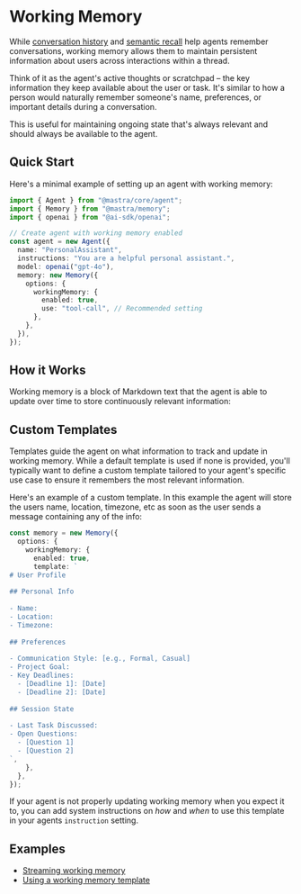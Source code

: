 
# Working Memory

While [conversation history](/docs/memory/overview#conversation-history) and [semantic recall](./semantic-recall.mdx) help agents remember conversations, working memory allows them to maintain persistent information about users across interactions within a thread.

Think of it as the agent's active thoughts or scratchpad – the key information they keep available about the user or task. It's similar to how a person would naturally remember someone's name, preferences, or important details during a conversation.

This is useful for maintaining ongoing state that's always relevant and should always be available to the agent.

## Quick Start

Here's a minimal example of setting up an agent with working memory:

```typescript {12-15}
import { Agent } from "@mastra/core/agent";
import { Memory } from "@mastra/memory";
import { openai } from "@ai-sdk/openai";

// Create agent with working memory enabled
const agent = new Agent({
  name: "PersonalAssistant",
  instructions: "You are a helpful personal assistant.",
  model: openai("gpt-4o"),
  memory: new Memory({
    options: {
      workingMemory: {
        enabled: true,
        use: "tool-call", // Recommended setting
      },
    },
  }),
});
```

## How it Works

Working memory is a block of Markdown text that the agent is able to update over time to store continuously relevant information:

<YouTube id="ik-ld_XA96s" />

## Custom Templates

Templates guide the agent on what information to track and update in working memory. While a default template is used if none is provided, you'll typically want to define a custom template tailored to your agent's specific use case to ensure it remembers the most relevant information.

Here's an example of a custom template. In this example the agent will store the users name, location, timezone, etc as soon as the user sends a message containing any of the info:

```typescript {5-28}
const memory = new Memory({
  options: {
    workingMemory: {
      enabled: true,
      template: `
# User Profile
 
## Personal Info
 
- Name:
- Location:
- Timezone:
 
## Preferences
 
- Communication Style: [e.g., Formal, Casual]
- Project Goal:
- Key Deadlines:
  - [Deadline 1]: [Date]
  - [Deadline 2]: [Date]
 
## Session State
 
- Last Task Discussed:
- Open Questions:
  - [Question 1]
  - [Question 2]
`,
    },
  },
});
```

If your agent is not properly updating working memory when you expect it to, you can add system instructions on _how_ and _when_ to use this template in your agents `instruction` setting.

## Examples

- [Streaming working memory](/examples/memory/streaming-working-memory)
- [Using a working memory template](/examples/memory/streaming-working-memory-advanced)
